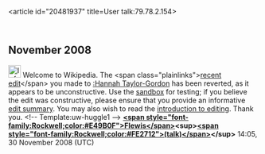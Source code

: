 <article id="20481937" title=User talk:79.78.2.154>
	<talkpage id="20481937" title="User talk:79.78.2.154">

== November 2008 ==

[[Image:Information.png|25px]] Welcome to Wikipedia. The &lt;span class=&quot;plainlinks&quot;&gt;[http://en.wikipedia.org/wiki/Hannah+Taylor-Gordon?diff=254994469 recent edit]&lt;/span&gt; you made to [[:Hannah Taylor-Gordon]] has been reverted, as it appears to be unconstructive. Use the [[Wikipedia:Sandbox|sandbox]] for testing; if you believe the edit was constructive, please ensure that you provide an informative [[Help:Edit summary|edit summary]]. You may also wish to read the [[Wikipedia:Introduction|introduction to editing]]. Thank you. &lt;!-- Template:uw-huggle1 --&gt; '''[[user:Flewis|&lt;span style=&quot;font-family:Rockwell;color:#E49B0F&quot;&gt;Flewis&lt;/span&gt;]]&lt;sup&gt;[[User talk:Flewis|&lt;span style=&quot;font-family:Rockwell;color:#FE2712&quot;&gt;(talk)&lt;/span&gt;]]&lt;/sup&gt;''' 14:05, 30 November 2008 (UTC)
	</talkpage>
</article>